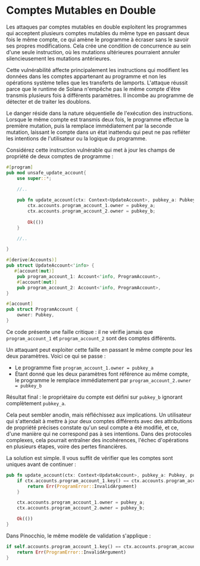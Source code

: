 
# Comptes Mutables en Double

Les attaques par comptes mutables en double exploitent les programmes qui acceptent plusieurs comptes mutables du même type en passant deux fois le même compte, ce qui amène le programme à écraser sans le savoir ses propres modifications. Cela crée une condition de concurrence au sein d'une seule instruction, où les mutations ultérieures pourraient annuler silencieusement les mutations antérieures.

Cette vulnérabilité affecte principalement les instructions qui modifient les données dans les comptes appartenant au programme et non les opérations système telles que les transferts de lamports. L'attaque réussit parce que le runtime de Solana n'empêche pas le même compte d'être transmis plusieurs fois à différents paramètres. Il incombe au programme de détecter et de traiter les doublons.

Le danger réside dans la nature séquentielle de l'exécution des instructions. Lorsque le même compte est transmis deux fois, le programme effectue la première mutation, puis la remplace immédiatement par la seconde mutation, laissant le compte dans un état inattendu qui peut ne pas refléter les intentions de l'utilisateur ou la logique du programme.

<ArticleSection name="Anchor" id="anchor" level="h2" />

Considérez cette instruction vulnérable qui met à jour les champs de propriété de deux comptes de programme :

```rust
#[program]
pub mod unsafe_update_account{
    use super::*;
    
    //..

    pub fn update_account(ctx: Context<UpdateAccount>, pubkey_a: Pubkey, pubkey_b: Pubkey) -> Result<()> {
        ctx.accounts.program_account_1.owner = pubkey_a;
        ctx.accounts.program_account_2.owner = pubkey_b;
        
        Ok(())
    }

    //..

}

#[derive(Accounts)]
pub struct UpdateAccount<'info> {
   #[account(mut)]
    pub program_account_1: Account<'info, ProgramAccount>,
    #[account(mut)]
    pub program_account_2: Account<'info, ProgramAccount>,
}

#[account]
pub struct ProgramAccount {
    owner: Pubkey,
}
```

Ce code présente une faille critique : il ne vérifie jamais que `program_account_1` et `program_account_2` sont des comptes différents.

Un attaquant peut exploiter cette faille en passant le même compte pour les deux paramètres. Voici ce qui se passe :
- Le programme fixe `program_account_1.owner = pubkey_a`
- Étant donné que les deux paramètres font référence au même compte, le programme le remplace immédiatement par `program_account_2.owner = pubkey_b`

Résultat final : le propriétaire du compte est défini sur `pubkey_b` ignorant complètement `pubkey_a`.

Cela peut sembler anodin, mais réfléchissez aux implications. Un utilisateur qui s'attendait à mettre à jour deux comptes différents avec des attributions de propriété précises constate qu'un seul compte a été modifié, et ce, d'une manière qui ne correspond pas à ses intentions. Dans des protocoles complexes, cela pourrait entraîner des incohérences, l'échec d'opérations en plusieurs étapes, voire des pertes financières.

La solution est simple. Il vous suffit de vérifier que les comptes sont uniques avant de continuer :

```rust
pub fn update_account(ctx: Context<UpdateAccount>, pubkey_a: Pubkey, pubkey_b: Pubkey) -> Result<()> {
    if ctx.accounts.program_account_1.key() == ctx.accounts.program_account_2.key() {
        return Err(ProgramError::InvalidArgument)
    }

    ctx.accounts.program_account_1.owner = pubkey_a;
    ctx.accounts.program_account_2.owner = pubkey_b;

    Ok(())
}
```

<ArticleSection name="Pinocchio" id="pinocchio" level="h2" />

Dans Pinocchio, le même modèle de validation s'applique :

```rust
if self.accounts.program_account_1.key() == ctx.accounts.program_account_2.key() {
    return Err(ProgramError::InvalidArgument)
}
```